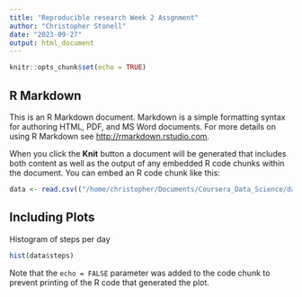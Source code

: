 ```yaml
---
title: "Reproducible research Week 2 Assgnment"
author: "Christopher Stonell"
date: "2023-09-27"
output: html_document
---
```


```r
knitr::opts_chunk$set(echo = TRUE)
```

## R Markdown

This is an R Markdown document. Markdown is a simple formatting syntax for authoring HTML, PDF, and MS Word documents. For more details on using R Markdown see <http://rmarkdown.rstudio.com>.

When you click the **Knit** button a document will be generated that includes both content as well as the output of any embedded R code chunks within the document. You can embed an R code chunk like this:

```r
data <- read.csv(("/home/christopher/Documents/Coursera_Data_Science/datasciencecoursera/reproducible-reseaarch/week2/activity.csv"))
```

## Including Plots

Histogram of steps per day

```r
hist(data$steps)
```

Note that the `echo = FALSE` parameter was added to the code chunk to prevent printing of the R code that generated the plot.
